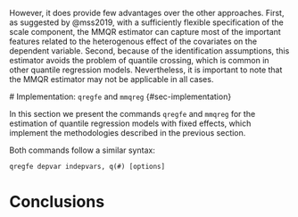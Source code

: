 However, it does provide few advantages over the other approaches. First, as suggested by @mss2019, with a sufficiently flexible specification of the scale component, the MMQR estimator can capture most of the important features related to the heterogenous effect of the covariates on the dependent variable. Second, because of the identification assumptions, this estimator avoids the problem of quantile crossing, which is common in other quantile regression models. Nevertheless, it is important to note that the MMQR estimator may not be applicable in all cases. 

 # Implementation: `qregfe` and `mmqreg` {#sec-implementation}

 In this section we present the commands `qregfe` and `mmqreg` for the estimation of quantile regression models with fixed effects, which implement the methodologies described in the previous section.  

 Both commands follow a similar syntax: 

 ```
qregfe depvar indepvars, q(#) [options]
```

# Conclusions {#sec:conclusions}